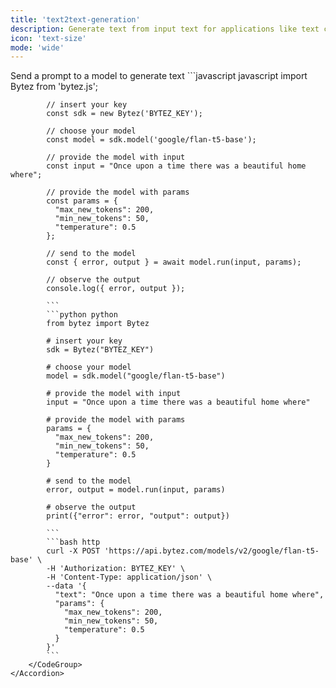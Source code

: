```yaml
---
title: 'text2text-generation'
description: Generate text from input text for applications like text completion, content generation, and dialogue systems
icon: 'text-size'
mode: 'wide'
---
```


<AccordionGroup>
	<Accordion defaultOpen="true" title="Basic usage">
		Send a prompt to a model to generate text
		<CodeGroup>
			```javascript javascript
			import Bytez from 'bytez.js';
			
			// insert your key
			const sdk = new Bytez('BYTEZ_KEY');
			
			// choose your model
			const model = sdk.model('google/flan-t5-base');
			
			// provide the model with input
			const input = "Once upon a time there was a beautiful home where";
			
			// provide the model with params
			const params = {
			  "max_new_tokens": 200,
			  "min_new_tokens": 50,
			  "temperature": 0.5
			};
			
			// send to the model
			const { error, output } = await model.run(input, params);
			
			// observe the output
			console.log({ error, output });
			
			```
			```python python
			from bytez import Bytez
			
			# insert your key
			sdk = Bytez("BYTEZ_KEY")
			
			# choose your model
			model = sdk.model("google/flan-t5-base")
			
			# provide the model with input
			input = "Once upon a time there was a beautiful home where"
			
			# provide the model with params
			params = {
			  "max_new_tokens": 200,
			  "min_new_tokens": 50,
			  "temperature": 0.5
			}
			
			# send to the model
			error, output = model.run(input, params)
			
			# observe the output
			print({"error": error, "output": output})
			
			```
			```bash http
			curl -X POST 'https://api.bytez.com/models/v2/google/flan-t5-base' \
			-H 'Authorization: BYTEZ_KEY' \
			-H 'Content-Type: application/json' \
			--data '{
			  "text": "Once upon a time there was a beautiful home where",
			  "params": {
			    "max_new_tokens": 200,
			    "min_new_tokens": 50,
			    "temperature": 0.5
			  }
			}'
			```
		</CodeGroup>
	</Accordion>
</AccordionGroup>